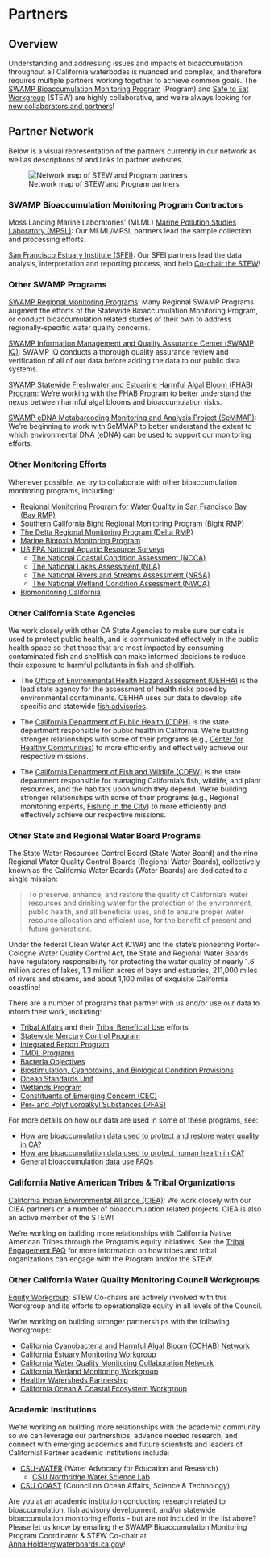 # Partners

## Overview

Understanding and addressing issues and impacts of bioaccumulation throughout all California waterbodes is nuanced and complex, and therefore requires multiple partners working together to achieve common goals. The [SWAMP Bioaccumulation Monitoring Program](https://www.waterboards.ca.gov/water_issues/programs/swamp/bioaccumulation_monitoring.html) (Program) and [Safe to Eat Workgroup](https://mywaterquality.ca.gov/monitoring_council/bioaccumulation_oversight_group/index.html) (STEW) are highly collaborative, and we're always looking for [new collaborators and partners](https://cawaterboarddatacenter.github.io/stew-faq/other-faq/swamp-stew.html#how-can-i-get-involved-with-swamp-bioaccumulation-monitoring-program-program-andor-the-safe-to-eat-workgroup-stew-activities)!

## Partner Network

Below is a visual representation of the partners currently in our network as well as descriptions of and links to partner websites.

![Network map of STEW and Program partners](images/network_map.png){fig-alt="A visual representation of the partner organizations in the Program and STEW network."}

### SWAMP Bioaccumulation Monitoring Program Contractors

Moss Landing Marine Laboratories' (MLML) [Marine Pollution Studies Laboratory (MPSL)](https://mlml.sjsu.edu/mpsl-mlml/): Our MLML/MPSL partners lead the sample collection and processing efforts.

[San Francisco Estuary Institute (SFEI)](https://www.sfei.org/programs/cw): Our SFEI partners lead the data analysis, interpretation and reporting process, and help [Co-chair the STEW](https://mywaterquality.ca.gov/monitoring_council/bioaccumulation_oversight_group/#membership)!

### Other SWAMP Programs

[SWAMP Regional Monitoring Programs](https://www.waterboards.ca.gov/water_issues/programs/swamp/monitoring/regional_monitoring_programs/): Many Regional SWAMP Programs augment the efforts of the Statewide Bioaccumulation Monitoring Program, or conduct bioaccumulation related studies of their own to address regionally-specific water quality concerns.

[SWAMP Information Management and Quality Assurance Center (SWAMP IQ)](https://www.waterboards.ca.gov/water_issues/programs/swamp/swamp_iq/): SWAMP IQ conducts a thorough quality assurance review and verification of all of our data before adding the data to our public data systems.

[SWAMP Statewide Freshwater and Estuarine Harmful Algal Bloom (FHAB) Program](https://www.waterboards.ca.gov/water_issues/programs/swamp/freshwater_cyanobacteria.html): We're working with the FHAB Program to better understand the nexus between harmful algal blooms and bioaccumulation risks.

[SWAMP eDNA Metabarcoding Monitoring and Analysis Project (SeMMAP)](https://experience.arcgis.com/experience/db3a30220d0d4bdea684781cdaef5230/page/Home/): We're beginning to work with SeMMAP to better understand the extent to which environmental DNA (eDNA) can be used to support our monitoring efforts. 

### Other Monitoring Efforts

Whenever possible, we try to collaborate with other bioaccumulation monitoring programs, including:

-   [Regional Monitoring Program for Water Quality in San Francisco Bay (Bay RMP)](https://www.sfei.org/programs/sf-bay-regional-monitoring-program)
-   [Southern California Bight Regional Monitoring Program (Bight RMP)](https://www.sccwrp.org/about/research-areas/regional-monitoring/southern-california-bight-regional-monitoring-program/)
-   [The Delta Regional Monitoring Program (Delta RMP)](https://deltarmp.org/)
-   [Marine Biotoxin Monitoring Program](https://www.cdph.ca.gov/Programs/CEH/DRSEM/pages/emb/shellfish/marine-biotoxin-monitoring-program.aspx)
-   [US EPA National Aquatic Resource Surveys](https://www.epa.gov/national-aquatic-resource-surveys)
    -   [The National Coastal Condition Assessment (NCCA)](https://www.epa.gov/national-aquatic-resource-surveys/ncca)
    -   [The National Lakes Assessment (NLA)](https://www.epa.gov/national-aquatic-resource-surveys/nla)
    -   [The National Rivers and Streams Assessment (NRSA)](https://www.epa.gov/national-aquatic-resource-surveys/nrsa)
    -   [The National Wetland Condition Assessment (NWCA)](https://www.epa.gov/national-aquatic-resource-surveys/nwca)
-   [Biomonitoring California](https://biomonitoring.ca.gov/)

### Other California State Agencies

We work closely with other CA State Agencies to make sure our data is used to protect public health, and is communicated effectively in the public health space so that those that are most impacted by consuming contaminated fish and shellfish can make informed decisions to reduce their exposure to harmful pollutants in fish and shellfish.

-   The [Office of Environmental Health Hazard Assessment (OEHHA)](https://oehha.ca.gov/) is the lead state agency for the assessment of health risks posed by environmental contaminants. OEHHA uses our data to develop site specific and statewide [fish advisories](https://oehha.ca.gov/fish/advisories). 

-   The [California Department of Public Health (CDPH)](https://www.cdph.ca.gov/) is the state department responsible for public health in California. We're building stronger relationships with some of their programs (e.g., [Center for Healthy Communities](https://www.cdph.ca.gov/Programs/CCDPHP/Pages/Program-Landing1.aspx)) to more efficiently and effectively achieve our respective missions.

-   The [California Department of Fish and Wildlife (CDFW)](https://wildlife.ca.gov/) is the state department responsible for managing California's fish, wildlife, and plant resources, and the habitats upon which they depend. We're building stronger relationships with some of their programs (e.g., Regional monitoring experts, [Fishing in the City](https://wildlife.ca.gov/Fishing-in-the-City)) to more efficiently and effectively achieve our respective missions.

### Other State and Regional Water Board Programs

The State Water Resources Control Board (State Water Board) and the nine Regional Water Quality Control Boards (Regional Water Boards), collectively known as the California Water Boards (Water Boards) are dedicated to a single mission:

> To preserve, enhance, and restore the quality of California's water resources and drinking water for the protection of the environment, public health, and all beneficial uses, and to ensure proper water resource allocation and efficient use, for the benefit of present and future generations.

Under the federal Clean Water Act (CWA) and the state's pioneering Porter-Cologne Water Quality Control Act, the State and Regional Water Boards have regulatory responsibility for protecting the water quality of nearly 1.6 million acres of lakes, 1.3 million acres of bays and estuaries, 211,000 miles of rivers and streams, and about 1,100 miles of exquisite California coastline! 

There are a number of programs that partner with us and/or use our data to inform their work, including:

-   [Tribal Affairs](https://www.waterboards.ca.gov/about_us/public_participation/tribal_affairs/) and their [Tribal Beneficial Use](https://www.waterboards.ca.gov/about_us/public_participation/tribal_affairs/beneficial_uses.html) efforts
-   [Statewide Mercury Control Program](https://www.waterboards.ca.gov/water_issues/programs/mercury/reservoirs/)
-   [Integrated Report Program](https://www.waterboards.ca.gov/water_issues/programs/water_quality_assessment/)
-   [TMDL Programs](https://www.waterboards.ca.gov/water_issues/programs/tmdl/)
-   [Bacteria Objectives](https://www.waterboards.ca.gov/bacterialobjectives/)
-   [Biostimulation, Cyanotoxins, and Biological Condition Provisions](https://www.waterboards.ca.gov/water_issues/programs/biostimulatory_substances_biointegrity/)
-   [Ocean Standards Unit](https://www.waterboards.ca.gov/water_issues/programs/ocean/)
-   [Wetlands Program](https://www.waterboards.ca.gov/water_issues/programs/cwa401/wrapp.html)
-   [Constituents of Emerging Concern (CEC)](https://www.waterboards.ca.gov/water_issues/programs/cec/non_drinking_water.html)
-   [Per- and Polyfluoroalkyl Substances (PFAS)](https://www.waterboards.ca.gov/pfas/)

For more details on how our data are used in some of these programs, see:

-   [How are bioaccumulation data used to protect and restore water quality in CA?](https://cawaterboarddatacenter.github.io/stew-faq/data-use-wq.html)
-   [How are bioaccumulation data used to protect human health in CA?](https://cawaterboarddatacenter.github.io/stew-faq/data-use-human.html)
-   [General bioaccumulation data use FAQs](https://cawaterboarddatacenter.github.io/stew-faq/other-faq/data-use-faq.html)

### California Native American Tribes & Tribal Organizations

[California Indian Environmental Alliance (CIEA)](https://www.cieaweb.org/): We work closely with our CIEA partners on a number of bioaccumulation related projects. CIEA is also an active member of the STEW!

We're working on building more relationships with California Native American Tribes through the Program's equity initiatives. See the [Tribal Engagement FAQ](https://cawaterboarddatacenter.github.io/stew-faq/other-faq/swamp-stew.html#how-can-a-california-native-american-tribe-or-tribal-organization-request-a-meeting-to-learn-more-about-swamp-bioaccumulation-monitoring-program-andor-the-safe-to-eat-workgroup-activities) for more information on how tribes and tribal organizations can engage with the Program and/or the STEW.

### Other California Water Quality Monitoring Council Workgroups

[Equity Workgroup](https://mywaterquality.ca.gov/monitoring_council/jedi_workgroup/): STEW Co-chairs are actively involved with this Workgroup and its efforts to operationalize equity in all levels of the Council.

We're working on building stronger partnerships with the following Workgroups:

-   [California Cyanobacteria and Harmful Algal Bloom (CCHAB) Network](https://mywaterquality.ca.gov/monitoring_council/cyanohab_network/index.html)
-   [California Estuary Monitoring Workgroup](https://mywaterquality.ca.gov/monitoring_council/estuary_workgroup/index.html)
-   [California Water Quality Monitoring Collaboration Network](https://mywaterquality.ca.gov/monitoring_council/collaboration_network/index.html)
-   [California Wetland Monitoring Workgroup](https://mywaterquality.ca.gov/monitoring_council/wetland_workgroup/index.html)
-   [Healthy Watersheds Partnership](https://mywaterquality.ca.gov/monitoring_council/healthy_watersheds/index.html)
-   [California Ocean & Coastal Ecosystem Workgroup](https://mywaterquality.ca.gov/monitoring_council/ocean_workgroup/index.html)

### Academic Institutions

We're working on building more relationships with the academic community so we can leverage our partnerships, advance needed research, and connect with emerging academics and future scientists and leaders of California! Partner academic institutions include:

-   [CSU-WATER](https://www.calstate.edu/impact-of-the-csu/research/water) (Water Advocacy for Education and Research)
    -   [CSU Northridge Water Science Lab](http://www.priyaganguli.com/)
-   [CSU COAST](https://www.calstate.edu/impact-of-the-csu/research/coast) (Council on Ocean Affairs, Science & Technology)

Are you at an academic institution conducting research related to bioaccumulation, fish advisory development, and/or statewide bioaccumulation monitoring efforts - but are not included in the list above? Please let us know by emailing the SWAMP Bioaccumulation Monitoring Program Coordinator & STEW Co-chair at [Anna.Holder\@waterboards.ca.gov](mailto:Anna.Holder@waterboards.ca.gov)!
